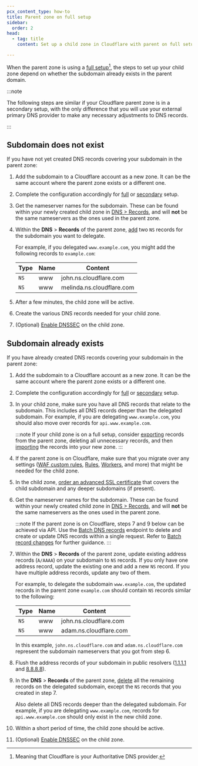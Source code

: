 ```yaml
---
pcx_content_type: how-to
title: Parent zone on full setup
sidebar:
  order: 2
head:
  - tag: title
    content: Set up a child zone in Cloudflare with parent on full setup

---
```


When the parent zone is using a [full setup](/dns/zone-setups/full-setup/)[^1], the steps to set up your child zone depend on whether the subdomain already exists in the parent domain.

:::note


The following steps are similar if your Cloudflare parent zone is in a secondary setup, with the only difference that you will use your external primary DNS provider to make any necessary adjustments to DNS records.


:::

## Subdomain does not exist

If you have not yet created DNS records covering your subdomain in the parent zone:

1. Add the subdomain to a Cloudflare account as a new zone. It can be the same account where the parent zone exists or a different one.

2. Complete the configuration accordingly for [full](/dns/zone-setups/full-setup/setup/) or [secondary](/dns/zone-setups/zone-transfers/cloudflare-as-secondary/setup/) setup.

3. Get the nameserver names for the subdomain. These can be found within your newly created child zone in [DNS > Records](https://dash.cloudflare.com/?to=/:account/:zone/dns/records), and will **not** be the same nameservers as the ones used in the parent zone.

4. Within the **DNS** > **Records** of the parent zone, [add](/dns/manage-dns-records/how-to/create-dns-records/) two `NS` records for the subdomain you want to delegate.

   For example, if you delegated `www.example.com`, you might add the following records to `example.com`:

   | **Type** | **Name** | **Content**               |
   | -------- | -------- | ------------------------- |
   | `NS`     | www      | john.ns.cloudflare.com    |
   | `NS`     | www      | melinda.ns.cloudflare.com |

5. After a few minutes, the child zone will be active.

6. Create the various DNS records needed for your child zone.

7. (Optional) [Enable DNSSEC](/dns/zone-setups/subdomain-setup/dnssec/) on the child zone.

## Subdomain already exists

If you have already created DNS records covering your subdomain in the parent zone:

1. Add the subdomain to a Cloudflare account as a new zone. It can be the same account where the parent zone exists or a different one.

2. Complete the configuration accordingly for [full](/dns/zone-setups/full-setup/setup/) or [secondary](/dns/zone-setups/zone-transfers/cloudflare-as-secondary/setup/) setup.

3. In your child zone, make sure you have all DNS records that relate to the subdomain. This includes all DNS records deeper than the delegated subdomain. For example, if you are delegating `www.example.com`, you should also move over records for `api.www.example.com`.

   :::note
   If your child zone is on a full setup, consider [exporting](/dns/manage-dns-records/how-to/import-and-export/#export-records) records from the parent zone, deleting all unnecessary records, and then [importing](/dns/manage-dns-records/how-to/import-and-export/#import-records) the records into your new zone.
   :::

4. If the parent zone is on Cloudflare, make sure that you migrate over any settings ([WAF custom rules](/waf/custom-rules/), [Rules](/rules/), [Workers](/workers/), and more) that might be needed for the child zone.

5. In the child zone, [order an advanced SSL certificate](/ssl/edge-certificates/advanced-certificate-manager/) that covers the child subdomain and any deeper subdomains (if present).

6. Get the nameserver names for the subdomain. These can be found within your newly created child zone in [DNS > Records](https://dash.cloudflare.com/?to=/:account/:zone/dns/records), and will **not** be the same nameservers as the ones used in the parent zone.

   :::note
   If the parent zone is on Cloudflare, steps 7 and 9 below can be achieved via API. Use the [Batch DNS records](/api/operations/dns-records-for-a-zone-batch-dns-records) endpoint to delete and create or update DNS records within a single request. Refer to [Batch record changes](/dns/manage-dns-records/how-to/batch-record-changes/) for further guidance.
   :::

7. Within the **DNS** > **Records** of the parent zone, update existing address records (`A/AAAA`) on your subdomain to `NS` records. If you only have one address record, update the existing one and add a new `NS` record. If you have multiple address records, update any two of them.

   For example, to delegate the subdomain `www.example.com`, the updated records in the parent zone `example.com` should contain `NS` records similar to the following:

   | **Type** | **Name** | **Content**            |
   | -------- | -------- | ---------------------- |
   | `NS`     | www      | john.ns.cloudflare.com |
   | `NS`     | www      | adam.ns.cloudflare.com |

   In this example, `john.ns.cloudflare.com` and `adam.ns.cloudflare.com` represent the subdomain nameservers that you got from step 6.

8. Flush the address records of your subdomain in public resolvers ([1.1.1.1](https://1.1.1.1/purge-cache/) and [8.8.8.8](https://developers.google.com/speed/public-dns/cache)).

9. In the **DNS** > **Records** of the parent zone, [delete](/dns/manage-dns-records/how-to/create-dns-records/#delete-dns-records) all the remaining records on the delegated subdomain, except the `NS` records that you created in step 7.

   Also delete all DNS records deeper than the delegated subdomain. For example, if you are delegating `www.example.com`, records for `api.www.example.com` should only exist in the new child zone.

10. Within a short period of time, the child zone should be active.

11. (Optional) [Enable DNSSEC](/dns/zone-setups/subdomain-setup/dnssec/) on the child zone.

[^1]: Meaning that Cloudflare is your Authoritative DNS provider.

